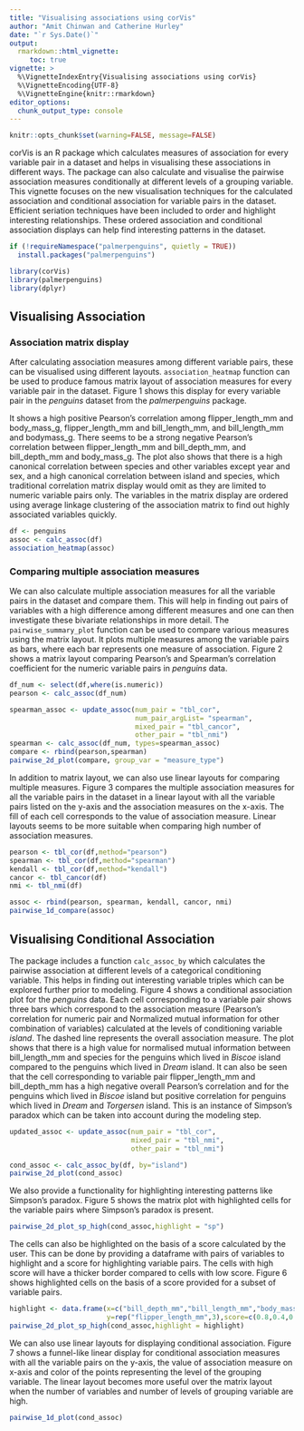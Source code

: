 ```yaml
---
title: "Visualising associations using corVis"
author: "Amit Chinwan and Catherine Hurley"
date: "`r Sys.Date()`"
output:
  rmarkdown::html_vignette:
     toc: true
vignette: >
  %\VignetteIndexEntry{Visualising associations using corVis}
  %\VignetteEncoding{UTF-8}
  %\VignetteEngine{knitr::rmarkdown}
editor_options: 
  chunk_output_type: console
---
```



```r
knitr::opts_chunk$set(warning=FALSE, message=FALSE)
```

corVis is an R package which calculates measures of association for every variable pair in a dataset and helps in visualising these associations in different ways. The package can also calculate and visualise the pairwise association measures conditionally at different levels of a grouping variable. This vignette focuses on the new visualisation techniques for the calculated association and conditional association for variable pairs in the dataset. Efficient seriation techniques have been included to order and highlight interesting relationships. These ordered association and conditional association displays can help find interesting patterns in the dataset.

```r
if (!requireNamespace("palmerpenguins", quietly = TRUE))
  install.packages("palmerpenguins")

library(corVis)
library(palmerpenguins)
library(dplyr)


```

## Visualising Association

### Association matrix display

After calculating association measures among different variable pairs, these can be visualised using different layouts. `association_heatmap` function can be used to produce famous matrix layout of association measures for every variable pair in the dataset. Figure 1 shows this display for every variable pair in the *penguins* dataset from the *palmerpenguins* package.
   
It shows a high positive Pearson's correlation among flipper_length_mm and body_mass_g, flipper_length_mm and bill_length_mm, and bill_length_mm and bodymass_g. There seems to be a strong negative Pearson's correlation between flipper_length_mm and bill_depth_mm, and bill_depth_mm and body_mass_g. The plot also shows that there is a high canonical correlation between species and other variables except year and sex, and a high canonical correlation between island and species, which traditional correlation matrix display would omit as they are limited to numeric variable pairs only. The variables in the matrix display are ordered using average linkage clustering of the association matrix to find out highly associated variables quickly.


```r
df <- penguins
assoc <- calc_assoc(df)
association_heatmap(assoc)
```


### Comparing multiple association measures


We can also calculate multiple association measures for all the variable pairs in the dataset and compare them. This will help in finding out pairs of variables with a high difference among different measures and one can then investigate these bivariate relationships in more detail. The `pairwise_summary_plot` function can be used to compare various measures using the matrix layout. It plots multiple measures among the variable pairs as bars, where each bar represents one measure of association. Figure 2 shows a matrix layout comparing Pearson's and Spearman's correlation coefficient for the numeric variable pairs in *penguins* data. 

```r

df_num <- select(df,where(is.numeric))
pearson <- calc_assoc(df_num)

spearman_assoc <- update_assoc(num_pair = "tbl_cor",
                               num_pair_argList= "spearman",
                               mixed_pair = "tbl_cancor",
                               other_pair = "tbl_nmi")
spearman <- calc_assoc(df_num, types=spearman_assoc)
compare <- rbind(pearson,spearman)
pairwise_2d_plot(compare, group_var = "measure_type")
```


In addition to matrix layout, we can also use linear layouts for comparing multiple measures. Figure 3 compares the multiple association measures for all the variable pairs in the dataset in a linear layout with all the variable pairs listed on the y-axis and the association measures on the x-axis. The fill of each cell corresponds to the value of association measure. Linear layouts seems to be more suitable when comparing high number of association measures.    

```r

pearson <- tbl_cor(df,method="pearson")
spearman <- tbl_cor(df,method="spearman")
kendall <- tbl_cor(df,method="kendall")
cancor <- tbl_cancor(df)
nmi <- tbl_nmi(df)

assoc <- rbind(pearson, spearman, kendall, cancor, nmi)
pairwise_1d_compare(assoc)

```



## Visualising Conditional Association


The package includes a function `calc_assoc_by` which calculates the pairwise association at different levels of a categorical conditioning variable. This helps in finding out interesting variable triples which can be explored further prior to modeling. Figure 4 shows a conditional association plot for the *penguins* data. Each cell corresponding to a variable pair shows three bars which correspond to the association measure (Pearson's correlation for numeric pair and Normalized mutual information for other combination of variables) calculated at the levels of conditioning variable *island*. The dashed line represents the overall association measure. The plot shows that there is a high value for normalised mutual information between bill_length_mm and species for the penguins which lived in *Biscoe* island compared to the penguins which lived in *Dream* island. It can also be seen that the cell corresponding to variable pair flipper_length_mm and bill_depth_mm has a high negative overall Pearson's correlation and for the penguins which lived in *Biscoe* island but positive  correlation for penguins which lived in *Dream* and *Torgersen* island. This is an instance of Simpson's paradox which can be taken into account during the modeling step.


```r
updated_assoc <- update_assoc(num_pair = "tbl_cor",
                              mixed_pair = "tbl_nmi",
                              other_pair = "tbl_nmi")

cond_assoc <- calc_assoc_by(df, by="island")
pairwise_2d_plot(cond_assoc)
```

We also provide a functionality for highlighting interesting patterns like Simpson's paradox. Figure 5 shows the matrix plot with highlighted cells for the variable pairs where Simpson's paradox is present.

```r
pairwise_2d_plot_sp_high(cond_assoc,highlight = "sp")
```

The cells can also be highlighted on the basis of a score calculated by the user. This can be done by providing a dataframe with pairs of variables to highlight and a score for highlighting variable pairs. The cells with high score will have a thicker border compared to cells with low score. Figure 6 shows highlighted cells on the basis of a score provided for a subset of variable pairs.

```r
highlight <- data.frame(x=c("bill_depth_mm","bill_length_mm","body_mass_g"),
                        y=rep("flipper_length_mm",3),score=c(0.8,0.4,0.1))
pairwise_2d_plot_sp_high(cond_assoc,highlight = highlight)
```



We can also use linear layouts for displaying conditional association. Figure 7 shows a funnel-like linear display for conditional association measures with all the variable pairs on the y-axis, the value of association measure on x-axis and color of the points representing the level of the grouping variable. The linear layout becomes more useful over the matrix layout when the number of variables and number of levels of grouping variable are high.

```r

pairwise_1d_plot(cond_assoc)
```











